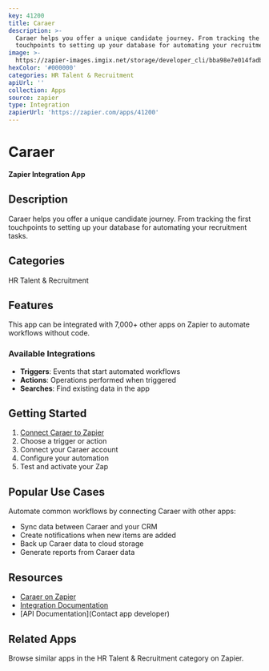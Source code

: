 ```yaml
---
key: 41200
title: Caraer
description: >-
  Caraer helps you offer a unique candidate journey. From tracking the first
  touchpoints to setting up your database for automating your recruitment tasks.
image: >-
  https://zapier-images.imgix.net/storage/developer_cli/bba98e7e014fadb11e1fa2614d0f3858.png?auto=format%2Ccompress&ixlib=python-3.0.0&q=50
hexColor: '#000000'
categories: HR Talent & Recruitment
apiUrl: ''
collection: Apps
source: zapier
type: Integration
zapierUrl: 'https://zapier.com/apps/41200'
---
```

# Caraer

**Zapier Integration App**

## Description

Caraer helps you offer a unique candidate journey. From tracking the first touchpoints to setting up your database for automating your recruitment tasks.

## Categories

HR Talent & Recruitment

## Features

This app can be integrated with 7,000+ other apps on Zapier to automate workflows without code.

### Available Integrations

- **Triggers**: Events that start automated workflows
- **Actions**: Operations performed when triggered
- **Searches**: Find existing data in the app

## Getting Started

1. [Connect Caraer to Zapier](https://zapier.com/apps/41200)
2. Choose a trigger or action
3. Connect your Caraer account
4. Configure your automation
5. Test and activate your Zap

## Popular Use Cases

Automate common workflows by connecting Caraer with other apps:

- Sync data between Caraer and your CRM
- Create notifications when new items are added
- Back up Caraer data to cloud storage
- Generate reports from Caraer data

## Resources

- [Caraer on Zapier](https://zapier.com/apps/41200)
- [Integration Documentation](https://zapier.com/apps/41200/integrations)
- [API Documentation](Contact app developer)

## Related Apps

Browse similar apps in the HR Talent & Recruitment category on Zapier.
